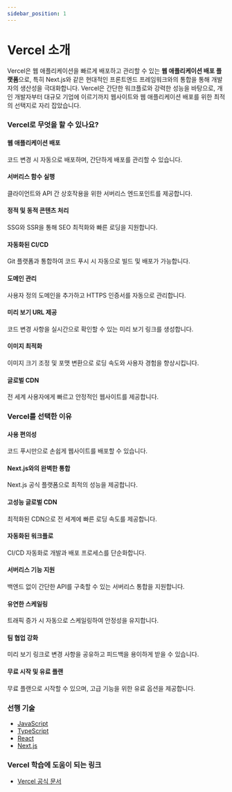 ```yaml
---
sidebar_position: 1
---
```


# Vercel 소개

Vercel은 웹 애플리케이션을 빠르게 배포하고 관리할 수 있는 **웹 애플리케이션 배포 플랫폼**으로, 특히 Next.js와 같은 현대적인 프론트엔드 프레임워크와의 통합을 통해 개발자의 생산성을 극대화합니다. Vercel은 간단한 워크플로와 강력한 성능을 바탕으로, 개인 개발자부터 대규모 기업에 이르기까지 웹사이트와 웹 애플리케이션 배포를 위한 최적의 선택지로 자리 잡았습니다.

### Vercel로 무엇을 할 수 있나요?

#### 웹 애플리케이션 배포

코드 변경 시 자동으로 배포하며, 간단하게 배포를 관리할 수 있습니다.

#### 서버리스 함수 실행

클라이언트와 API 간 상호작용을 위한 서버리스 엔드포인트를 제공합니다.

#### 정적 및 동적 콘텐츠 처리

SSG와 SSR을 통해 SEO 최적화와 빠른 로딩을 지원합니다.

#### 자동화된 CI/CD

Git 플랫폼과 통합하여 코드 푸시 시 자동으로 빌드 및 배포가 가능합니다.

#### 도메인 관리

사용자 정의 도메인을 추가하고 HTTPS 인증서를 자동으로 관리합니다.

#### 미리 보기 URL 제공

코드 변경 사항을 실시간으로 확인할 수 있는 미리 보기 링크를 생성합니다.

#### 이미지 최적화

이미지 크기 조정 및 포맷 변환으로 로딩 속도와 사용자 경험을 향상시킵니다.

#### 글로벌 CDN

전 세계 사용자에게 빠르고 안정적인 웹사이트를 제공합니다.

### Vercel를 선택한 이유

#### 사용 편의성

코드 푸시만으로 손쉽게 웹사이트를 배포할 수 있습니다.

#### Next.js와의 완벽한 통합

Next.js 공식 플랫폼으로 최적의 성능을 제공합니다.

#### 고성능 글로벌 CDN

최적화된 CDN으로 전 세계에 빠른 로딩 속도를 제공합니다.

#### 자동화된 워크플로

CI/CD 자동화로 개발과 배포 프로세스를 단순화합니다.

#### 서버리스 기능 지원

백엔드 없이 간단한 API를 구축할 수 있는 서버리스 통합을 지원합니다.

#### 유연한 스케일링

트래픽 증가 시 자동으로 스케일링하여 안정성을 유지합니다.

#### 팀 협업 강화

미리 보기 링크로 변경 사항을 공유하고 피드백을 용이하게 받을 수 있습니다.

#### 무료 시작 및 유료 플랜

무료 플랜으로 시작할 수 있으며, 고급 기능을 위한 유료 옵션을 제공합니다.

### 선행 기술

- [JavaScript](./../javascript/intro)
- [TypeScript](./../typescript/intro)
- [React](./../react/intro)
- [Next.js](./../nextjs/intro)

### Vercel 학습에 도움이 되는 링크

- [Vercel 공식 문서](https://vercel.com/docs)
